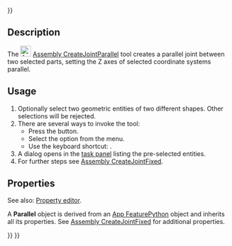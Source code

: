 <languages/>
{{UnfinishedDocu{{#translation:}}}}

{{Docnav
|[[Assembly_CreateJointDistance|CreateJointDistance]]
|[[Assembly_CreateJointPerpendicular|CreateJointPerpendicular]]
|[[Assembly_Workbench|Assembly]]
|IconL=Assembly_CreateJointDistance.svg
|IconR=Assembly_CreateJointPerpendicular.svg
|IconC=Workbench_Assembly.svg
}}

{{GuiCommand
|Name=Assembly CreateJointParallel
|MenuLocation=Assembly → Parallel Joint
|Workbenches=[[Assembly_Workbench|Assembly]]
|Shortcut={{KEY|N}}
|Version=1.0
|SeeAlso=
}}

==Description==

The [[Image:Assembly_CreateJointParallel.svg|24px]] [[Assembly_CreateJointParallel|Assembly CreateJointParallel]] tool creates a parallel joint between two selected parts, setting the Z axes of selected coordinate systems parallel.

==Usage==

# Optionally select two geometric entities of two different shapes. Other selections will be rejected.
# There are several ways to invoke the tool:
#* Press the {{Button|[[Image:Assembly_CreateJointParallel.svg|16px]] [[Assembly_CreateJointParallel|Parallel Joint]]}} button.
#* Select the {{MenuCommand|Assembly → [[Image:Assembly_CreateJointParallel.svg|16px]] Parallel Joint}} option from the menu.
#* Use the keyboard shortcut: {{KEY|N}}.
# A dialog opens in the [[Task_panel|task panel]] listing the pre-selected entities.
# For further steps see [[Assembly_CreateJointFixed#Usage|Assembly CreateJointFixed]].

==Properties==

See also: [[Property_editor|Property editor]].

A '''Parallel''' object is derived from an [[App_FeaturePython|App FeaturePython]] object and inherits all its properties. See [[Assembly_CreateJointFixed#Properties|Assembly CreateJointFixed]] for additional properties.


{{Docnav
|[[Assembly_CreateJointDistance|CreateJointDistance]]
|[[Assembly_CreateJointPerpendicular|CreateJointPerpendicular]]
|[[Assembly_Workbench|Assembly]]
|IconL=Assembly_CreateJointDistance.svg
|IconR=Assembly_CreateJointPerpendicular.svg
|IconC=Workbench_Assembly.svg
}}

{{Assembly_Tools_navi{{#translation:}}}}
{{Userdocnavi{{#translation:}}}}